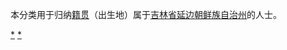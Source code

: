 {{Catnav|頁面分類|各種主題的頁面分類|依中国各省来作的分类|各地中国人|吉林人}}
{{Catnav|頁面分類|人物|各國人物|中国人|各地中国人|吉林人}}

本分类用于归纳[[籍贯|籍贯]]（出生地）属于[[吉林省|吉林省]][[延边朝鲜族自治州|延边朝鲜族自治州]]的人士。

[[Category:吉林人|*]]
[[Category:延边朝鲜族自治州|*]]